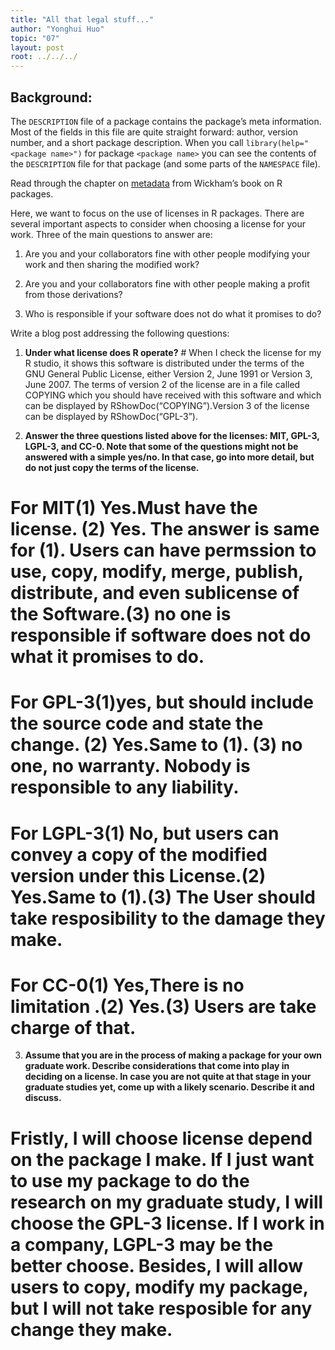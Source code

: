 ---
title: "All that legal stuff..."
author: "Yonghui Huo"
topic: "07"
layout: post
root: ../../../
---

## Background:

The `DESCRIPTION` file of a package contains the package's meta information. Most of the fields in this file are quite straight forward: author, version number, and a short package description. When you call `library(help="<package name>")` for  package `<package name>` you can see the contents of the `DESCRIPTION` file for that package (and some parts of the `NAMESPACE` file).

Read through the chapter on [metadata](http://r-pkgs.had.co.nz/description.html) from Wickham's book on R packages. 

Here, we want to focus on the use of licenses in R packages.
There are several important aspects to consider when choosing a license for your work. 
Three of the main questions to answer are: 

1. Are you and your collaborators fine with other people modifying your work and then sharing the modified work?

2. Are you and your collaborators fine with other people making a profit from those derivations?

3. Who is responsible if your software does not do what it promises to do?


Write a blog post addressing the following questions: 

1. **Under what license does R operate?**
# When I check the license for my R studio, it shows this software is distributed under the terms of the GNU General Public License, either Version 2, June 1991 or Version 3, June 2007. The terms of version 2 of the license are in a file called COPYING which you should have received with this software and which can be displayed by RShowDoc("COPYING").Version 3 of the license can be displayed by RShowDoc("GPL-3").

2. **Answer the three questions listed above for the licenses: MIT, GPL-3,  LGPL-3, and CC-0. Note that some of the questions might not be answered with a simple yes/no. In that case, go into more detail, but do not just copy the terms of the license.**

# For MIT(1) Yes.Must have the license. (2) Yes. The answer is same for (1). Users can have permssion to use, copy, modify, merge, publish, distribute, and even sublicense of the Software.(3) no one is responsible if software does not do what it promises to do.

# For GPL-3(1)yes, but should include the source code and state the change. (2) Yes.Same to (1). (3) no one, no warranty. Nobody is responsible to any liability.

# For LGPL-3(1) No, but users can convey a copy of the modified version under this License.(2) Yes.Same to (1).(3) The User should take resposibility to the damage they make.

# For CC-0(1) Yes,There is no limitation .(2) Yes.(3) Users are take charge of that.

3. **Assume that you are in the process of making a package for your own graduate work. Describe considerations that come into play in deciding on a license. In case you are not quite at that stage in your graduate studies yet, come up with a likely scenario. Describe it and discuss.**

# Fristly, I will choose license depend on the package I make. If I just want to use my package to do the research on my graduate study, I will choose the GPL-3 license. If I work in a company, LGPL-3 may be the better choose. Besides, I will allow users to copy, modify my package, but I will not take resposible for any change they make. 